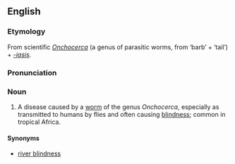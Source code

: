 ==English==
===Etymology===
From scientific {{L.}} ''[[Onchocerca]]'' (a genus of parasitic worms, from {{AGr.}} '''{{polytonic|[[ὄγκος]]}}''' ‘barb’ + '''{{polytonic|[[κέρκος]]}}''' ‘tail’) + ''[[-iasis]]''.

===Pronunciation===
{{IPA|/ɒŋkəsɜːˈkaɪəsɪs/}}

===Noun===
{{en-noun|-}}

# {{medicine}} A disease caused by a [[worm]] of the genus ''Onchocerca'', especially as transmitted to humans by flies and often causing [[blindness]]; common in tropical Africa.

====Synonyms====
*[[river blindness]]